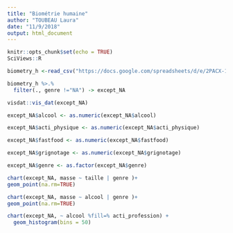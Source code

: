 ```yaml
---
title: "Biométrie humaine"
author: "TOUBEAU Laura"
date: "11/9/2018"
output: html_document
---
```


```r
knitr::opts_chunk$set(echo = TRUE)
SciViews::R
```

```r
biometry_h <-read_csv("https://docs.google.com/spreadsheets/d/e/2PACX-1vQoVtSWbENWzxbALxD0qyNDqxV4uSYqzLCtJgcNGE7ciT6nkWOjA9b6dMBHaSUY8Nw5f-mSpUEeN-3S/pub?output=csv", locale = locale(decimal_mark = ","))
```

```r
biometry_h %>.%
  filter(., genre !="NA") -> except_NA
```

```r
visdat::vis_dat(except_NA)
```

```r
except_NA$alcool <- as.numeric(except_NA$alcool)
```

```r
except_NA$acti_physique <- as.numeric(except_NA$acti_physique)
```

```r
except_NA$fastfood <- as.numeric(except_NA$fastfood)
```

```r
except_NA$grignotage <- as.numeric(except_NA$grignotage)
```

```r
except_NA$genre <- as.factor(except_NA$genre)
```



```r
chart(except_NA, masse ~ taille | genre )+
geom_point(na.rm=TRUE)
```

```r
chart(except_NA, masse ~ alcool | genre )+
geom_point(na.rm=TRUE)
```

```r
chart(except_NA, ~ alcool %fill=% acti_profession) +
  geom_histogram(bins = 50) 
```




